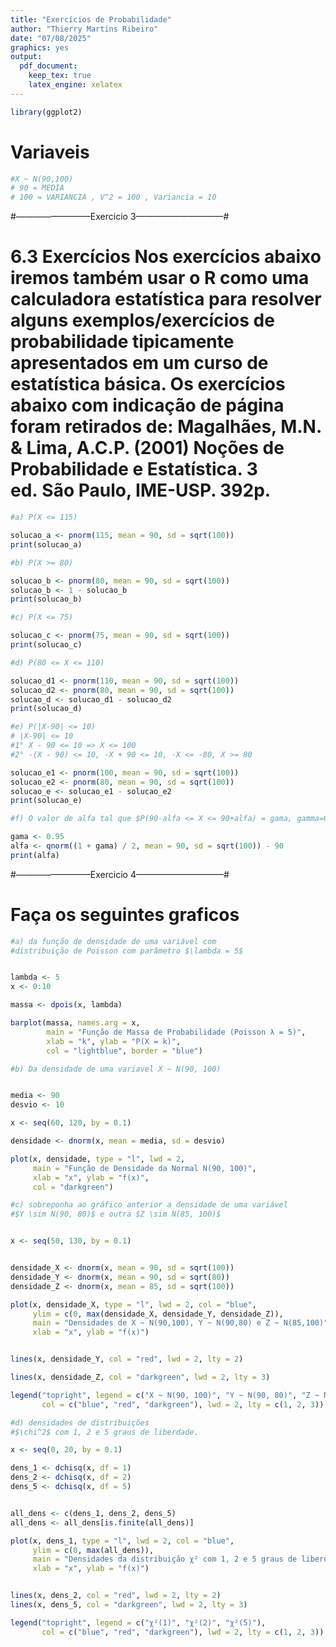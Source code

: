 ---
title: "Exercícios de Probabilidade"
author: "Thierry Martins Ribeiro"
date: "07/08/2025"
graphics: yes
output: 
  pdf_document: 
    keep_tex: true
    latex_engine: xelatex
---

```{r}
library(ggplot2)
```
# Variaveis
```{r} 
#X ~ N(90,100) 
# 90 = MEDIA
# 100 = VARIANCIA , V^2 = 100 , Variancia = 10
```

#--------------------------Exercicio 3------------------------------#

# 6.3 Exercícios Nos exercícios abaixo iremos também usar o R como uma calculadora estatística para resolver alguns exemplos/exercícios de probabilidade tipicamente apresentados em um curso de estatística básica. Os exercícios abaixo com indicação de página foram retirados de: Magalhães, M.N. & Lima, A.C.P. (2001) Noções de Probabilidade e Estatística. 3 ed. São Paulo, IME-USP. 392p.

```{r} 
#a) P(X <= 115)

solucao_a <- pnorm(115, mean = 90, sd = sqrt(100)) 
print(solucao_a)
```
```{r} 
#b) P(X >= 80)

solucao_b <- pnorm(80, mean = 90, sd = sqrt(100))
solucao_b <- 1 - solucao_b
print(solucao_b)
```
```{r}
#c) P(X <= 75)

solucao_c <- pnorm(75, mean = 90, sd = sqrt(100))
print(solucao_c)
``` 
```{r} 
#d) P(80 <= X <= 110) 

solucao_d1 <- pnorm(110, mean = 90, sd = sqrt(100))
solucao_d2 <- pnorm(80, mean = 90, sd = sqrt(100))
solucao_d <- solucao_d1 - solucao_d2
print(solucao_d) 
```

```{r} 
#e) P(|X-90| <= 10)
# |X-90| <= 10 
#1° X - 90 <= 10 => X <= 100
#2° -(X - 90) <= 10, -X + 90 <= 10, -X <= -80, X >= 80

solucao_e1 <- pnorm(100, mean = 90, sd = sqrt(100))
solucao_e2 <- pnorm(80, mean = 90, sd = sqrt(100))
solucao_e <- solucao_e1 - solucao_e2
print(solucao_e)

#f) O valor de alfa tal que $P(90-alfa <= X <= 90+alfa) = gama, gamma=0.95

gama <- 0.95
alfa <- qnorm((1 + gama) / 2, mean = 90, sd = sqrt(100)) - 90
print(alfa)
```

#--------------------------Exercicio 4------------------------------#

# Faça os seguintes graficos 


```{r} 
#a) da função de densidade de uma variável com 
#distribuição de Poisson com parâmetro $\lambda = 5$


lambda <- 5
x <- 0:10

massa <- dpois(x, lambda)

barplot(massa, names.arg = x,
        main = "Função de Massa de Probabilidade (Poisson λ = 5)",
        xlab = "k", ylab = "P(X = k)",
        col = "lightblue", border = "blue")
```

```{r} 
#b) Da densidade de uma variavel X ~ N(90, 100)


media <- 90
desvio <- 10

x <- seq(60, 120, by = 0.1)

densidade <- dnorm(x, mean = media, sd = desvio)

plot(x, densidade, type = "l", lwd = 2,
     main = "Função de Densidade da Normal N(90, 100)",
     xlab = "x", ylab = "f(x)",
     col = "darkgreen")
```

```{r} 
#c) sobreponha ao gráfico anterior a densidade de uma variável 
#$Y \sim N(90, 80)$ e outra $Z \sim N(85, 100)$


x <- seq(50, 130, by = 0.1)


densidade_X <- dnorm(x, mean = 90, sd = sqrt(100))     
densidade_Y <- dnorm(x, mean = 90, sd = sqrt(80))      
densidade_Z <- dnorm(x, mean = 85, sd = sqrt(100))     

plot(x, densidade_X, type = "l", lwd = 2, col = "blue",
     ylim = c(0, max(densidade_X, densidade_Y, densidade_Z)),
     main = "Densidades de X ~ N(90,100), Y ~ N(90,80) e Z ~ N(85,100)",
     xlab = "x", ylab = "f(x)")


lines(x, densidade_Y, col = "red", lwd = 2, lty = 2)

lines(x, densidade_Z, col = "darkgreen", lwd = 2, lty = 3)

legend("topright", legend = c("X ~ N(90, 100)", "Y ~ N(90, 80)", "Z ~ N(85, 100)"),
       col = c("blue", "red", "darkgreen"), lwd = 2, lty = c(1, 2, 3))
```

```{r} 
#d) densidades de distribuições 
#$\chi^2$ com 1, 2 e 5 graus de liberdade.

x <- seq(0, 20, by = 0.1)

dens_1 <- dchisq(x, df = 1)
dens_2 <- dchisq(x, df = 2)
dens_5 <- dchisq(x, df = 5)


all_dens <- c(dens_1, dens_2, dens_5)
all_dens <- all_dens[is.finite(all_dens)]

plot(x, dens_1, type = "l", lwd = 2, col = "blue",
     ylim = c(0, max(all_dens)),
     main = "Densidades da distribuição χ² com 1, 2 e 5 graus de liberdade",
     xlab = "x", ylab = "f(x)")


lines(x, dens_2, col = "red", lwd = 2, lty = 2)
lines(x, dens_5, col = "darkgreen", lwd = 2, lty = 3)

legend("topright", legend = c("χ²(1)", "χ²(2)", "χ²(5)"),
       col = c("blue", "red", "darkgreen"), lwd = 2, lty = c(1, 2, 3))
```